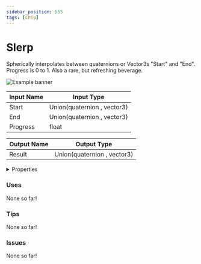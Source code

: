 ```yaml
---
sidebar_position: 555
tags: [Chip]
---
```


# Slerp

Spherically interpolates between quaternions or Vector3s "Start" and "End". Progress is 0 to 1. Also a rare, but refreshing beverage.



![Example banner](./assets/8d5f0586-1ecf-42ba-a34f-c6ccbb0eadb9.svg)

| Input Name | Input Type |
|-----------|-----------|
| Start | Union(quaternion , vector3) |
| End | Union(quaternion , vector3) |
| Progress | float |

| Output Name | Output Type |
|-----------|-----------|
| Result | Union(quaternion , vector3) |


<details>
  <summary>Properties</summary>
  <div>
    <div>
    <table>
      <thead>
        <tr>
          <th>Is beta required?</th>
          <th>❌</th>
        </tr>
        <tr>
          <th>Is this chip a trolling risk?</th>
          <th>❌</th>
        </tr>
        <tr>
          <th>Chip UUID</th>
          <th>8d5f0586-1ecf-42ba-a34f-c6ccbb0eadb9</th>
        </tr>
      </thead>
    </table>
    </div>
  </div>
</details>

### Uses

None so far!

### Tips

None so far!

### Issues

None so far!